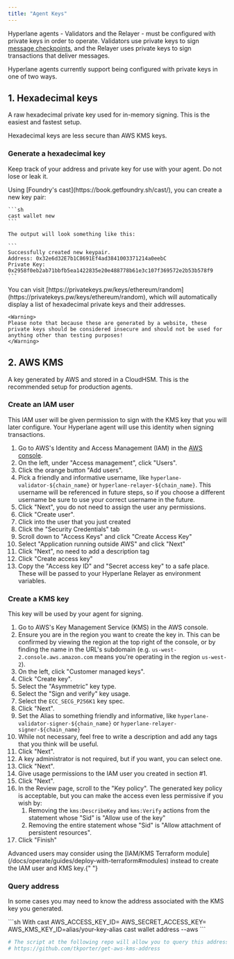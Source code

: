 ```yaml
---
title: "Agent Keys"
---
```


Hyperlane agents - Validators and the Relayer - must be configured with private keys in order to operate. Validators use private keys to sign [message checkpoints](/docs/resources/glossary#checkpoint), and the Relayer uses private keys to sign transactions that deliver messages.

Hyperlane agents currently support being configured with private keys in one of two ways.

## 1. Hexadecimal keys

A raw hexadecimal private key used for in-memory signing. This is the easiest and fastest setup.

<Warning>Hexadecimal keys are less secure than AWS KMS keys.</Warning>

### Generate a hexadecimal key

Keep track of your address and private key for use with your agent. Do not lose or leak it.

<Tabs>
  <Tab title="Cast CLI">
    Using [Foundry's cast](https://book.getfoundry.sh/cast/), you can create a new key pair:

    ```sh
    cast wallet new
    ```

    The output will look something like this:

    ```
    Successfully created new keypair.
    Address: 0x32e6d32E7b1C8691Ef4ad3841003371214a0eebC
    Private Key: 0x2958f0eb2ab71bbfb5ea1422835e20e488778b61e3c107f369572e2b53b578f9
    ```

  </Tab>
  <Tab title="Using privatekeys.pw">
    You can visit [https://privatekeys.pw/keys/ethereum/random](https://privatekeys.pw/keys/ethereum/random), which will automatically display a list of hexadecimal private keys and their addresses.

    <Warning>
    Please note that because these are generated by a website, these private keys should be considered insecure and should not be used for anything other than testing purposes!
    </Warning>

  </Tab>
</Tabs>

## 2. AWS KMS

A key generated by AWS and stored in a CloudHSM. This is the recommended setup for production agents.

### Create an IAM user

This IAM user will be given permission to sign with the KMS key that you will later configure. Your Hyperlane agent will use this identity when signing transactions.

1. Go to AWS's Identity and Access Management (IAM) in the [AWS console](https://us-east-1.console.aws.amazon.com/iamv2/home).
2. On the left, under "Access management", click "Users".
3. Click the orange button "Add users".
4. Pick a friendly and informative username, like `hyperlane-validator-${chain_name}` or `hyperlane-relayer-${chain_name}`. This username will be referenced in future steps, so if you choose a different username be sure to use your correct username in the future.
5. Click "Next", you do not need to assign the user any permissions.
6. Click "Create user".
7. Click into the user that you just created
8. Click the "Security Credentials" tab
9. Scroll down to "Access Keys" and click "Create Access Key"
10. Select "Application running outside AWS" and click "Next"
11. Click "Next", no need to add a description tag&#x20;
12. Click "Create access key"
13. Copy the "Access key ID" and "Secret access key" to a safe place. These will be passed to your Hyperlane Relayer as environment variables.

### Create a KMS key

This key will be used by your agent for signing.

1. Go to AWS's Key Management Service (KMS) in the AWS console.
2. Ensure you are in the region you want to create the key in. This can be confirmed by viewing the region at the top right of the console, or by finding the name in the URL's subdomain (e.g. `us-west-2.console.aws.amazon.com` means you're operating in the region `us-west-2`).
3. On the left, click "Customer managed keys".
4. Click "Create key".
5. Select the "Asymmetric" key type.
6. Select the "Sign and verify" key usage.
7. Select the `ECC_SECG_P256K1` key spec.
8. Click "Next".
9. Set the Alias to something friendly and informative, like `hyperlane-validator-signer-${chain_name}` or `hyperlane-relayer-signer-${chain_name}`
10. While not necessary, feel free to write a description and add any tags that you think will be useful.
11. Click "Next".
12. A key administrator is not required, but if you want, you can select one.
13. Click "Next".
14. Give usage permissions to the IAM user you created in section #1.
15. Click "Next".
16. In the Review page, scroll to the "Key policy". The generated key policy is acceptable, but you can make the access even less permissive if you wish by:
    1. Removing the `kms:DescribeKey` and `kms:Verify` actions from the statement whose "Sid" is "Allow use of the key"
    2. Removing the entire statement whose "Sid" is "Allow attachment of persistent resources".
17. Click "Finish"

<Tip>
  Advanced users may consider using the [IAM/KMS Terraform
  module](/docs/operate/guides/deploy-with-terraform#modules) instead to create
  the IAM user and KMS key.{" "}
</Tip>

### Query address

In some cases you may need to know the address associated with the KMS key you generated.

<CodeGroup>
```sh With cast
AWS_ACCESS_KEY_ID=<redacted> AWS_SECRET_ACCESS_KEY=<redacted> AWS_KMS_KEY_ID=alias/your-key-alias cast wallet address --aws
```

```sh Using a script
# The script at the following repo will allow you to query this address:
# https://github.com/tkporter/get-aws-kms-address
```

</CodeGroup>
